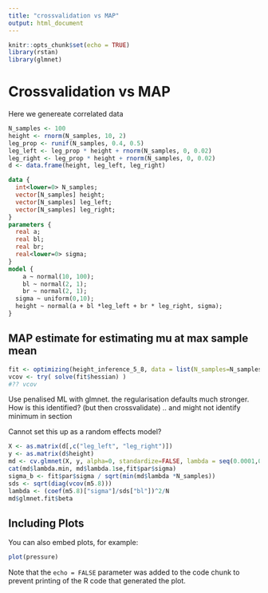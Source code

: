```yaml
---
title: "crossvalidation vs MAP"
output: html_document
---
```


```r
knitr::opts_chunk$set(echo = TRUE)
library(rstan)
library(glmnet)
```

# Crossvalidation vs MAP
Here we genereate correlated data

```r
N_samples <- 100
height <- rnorm(N_samples, 10, 2)
leg_prop <- runif(N_samples, 0.4, 0.5)
leg_left <- leg_prop * height + rnorm(N_samples, 0, 0.02)
leg_right <- leg_prop * height + rnorm(N_samples, 0, 0.02)
d <- data.frame(height, leg_left, leg_right)
```


```stan
data {
  int<lower=0> N_samples;
  vector[N_samples] height;
  vector[N_samples] leg_left;
  vector[N_samples] leg_right;
}
parameters {
  real a;
  real bl;
  real br;
  real<lower=0> sigma;
}
model {
	a ~ normal(10, 100);
	bl ~ normal(2, 1);
	br ~ normal(2, 1);
  sigma ~ uniform(0,10);
  height ~ normal(a + bl *leg_left + br * leg_right, sigma);
}
```
## MAP estimate for estimating mu at max sample mean

```r
fit <- optimizing(height_inference_5_8, data = list(N_samples=N_samples, height=height, leg_left=leg_left, leg_right=leg_right), as_vector=FALSE, hessian=TRUE)
vcov <- try( solve(fit$hessian) )  
#?? vcov 

```

Use penalised ML with glmnet.
the regularisation defaults much stronger.  How is this identified?
(but then crossvalidate) .. and might not identify minimum in section

Cannot set this up as a random effects model?

```r

X <- as.matrix(d[,c("leg_left", "leg_right")])
y <- as.matrix(d$height)
md <- cv.glmnet(X, y, alpha=0, standardize=FALSE, lambda = seq(0.0001,0.01,length.out=1000))
cat(md$lambda.min, md$lambda.1se,fit$par$sigma)
sigma_b <- fit$par$sigma / sqrt(min(md$lambda *N_samples))
sds <- sqrt(diag(vcov(m5.8)))
lambda <- (coef(m5.8)["sigma"]/sds["bl"])^2/N
md$glmnet.fit$beta
```

## Including Plots

You can also embed plots, for example:

```r
plot(pressure)
```

Note that the `echo = FALSE` parameter was added to the code chunk to prevent printing of the R code that generated the plot.

